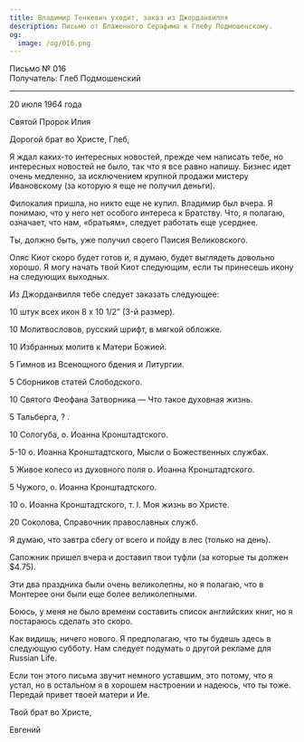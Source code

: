 ```yaml
---
title: Владимир Тенкевич уходит, заказ из Джорданвилля
description: Письмо от Блаженного Серафима к Глебу Подмошенскому.
og:
  image: /og/016.png
---
```


<div style={{textAlign:'right', fontFamily:'monospace'}}>Письмо № 016</div>
<div style={{textAlign:'left', fontFamily:'monospace'}}>Получатель: Глеб Подмошенский</div>

---

20 июля 1964 года

Святой Пророк Илия

Дорогой брат во Христе, Глеб,

Я ждал каких-то интересных новостей, прежде чем написать тебе, но интересных новостей не было, так что я все равно напишу. Бизнес идет очень медленно, за исключением крупной продажи мистеру Ивановскому (за которую я еще не получил деньги).

Филокалия пришла, но никто еще не купил. Владимир был вчера. Я понимаю, что у него нет особого интереса к Братству. Что, я полагаю, означает, что нам, «братьям», следует работать еще усерднее.

Ты, должно быть, уже получил своего Паисия Великовского.

Оляс Киот скоро будет готов и, я думаю, будет выглядеть довольно хорошо. Я могу начать твой Киот следующим, если ты принесешь икону на следующих выходных.

Из Джорданвилля тебе следует заказать следующее:

10 штук всех икон 8 x 10 1/2” (3-й размер).

10 Молитвословов, русский шрифт, в мягкой обложке.

10 Избранных молитв к Матери Божией.

5 Гимнов из Всенощного бдения и Литургии.

5 Сборников статей Слободского.

10 Святого Феофана Затворника — Что такое духовная жизнь.

5 Тальберга, ? .

10 Сологуба, о. Иоанна Кронштадтского.

5-10 о. Иоанна Кронштадтского, Мысли о Божественных службах.

5 Живое колесо из духовного поля о. Иоанна Кронштадтского.

5 Чужого, о. Иоанна Кронштадтского.

10 о. Иоанна Кронштадтского, т. I. Моя жизнь во Христе.

20 Соколова, Справочник православных служб.

Я думаю, что завтра сбегу от всего и пойду в лес (только на день).

Сапожник пришел вчера и доставил твои туфли (за которые ты должен $4.75).

Эти два праздника были очень великолепны, но я полагаю, что в Монтерее они были еще более великолепными.

Боюсь, у меня не было времени составить список английских книг, но я постараюсь сделать это скоро.

Как видишь, ничего нового. Я предполагаю, что ты будешь здесь в следующую субботу. Нам следует подумать о другой рекламе для Russian Life.

Если тон этого письма звучит немного уставшим, это потому, что я устал, но в остальном я в хорошем настроении и надеюсь, что ты тоже. Передай привет твоей матери и Ие.

Твой брат во Христе,

Евгений